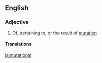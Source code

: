 ==English==

===Adjective===
{{en-adj|-}}

# Of, pertaining to, or the result of [[mutation]]

====Translations====
{{trans-top|pertaining to mutation}}
{{trans-bottom}}

[[ja:mutational]]